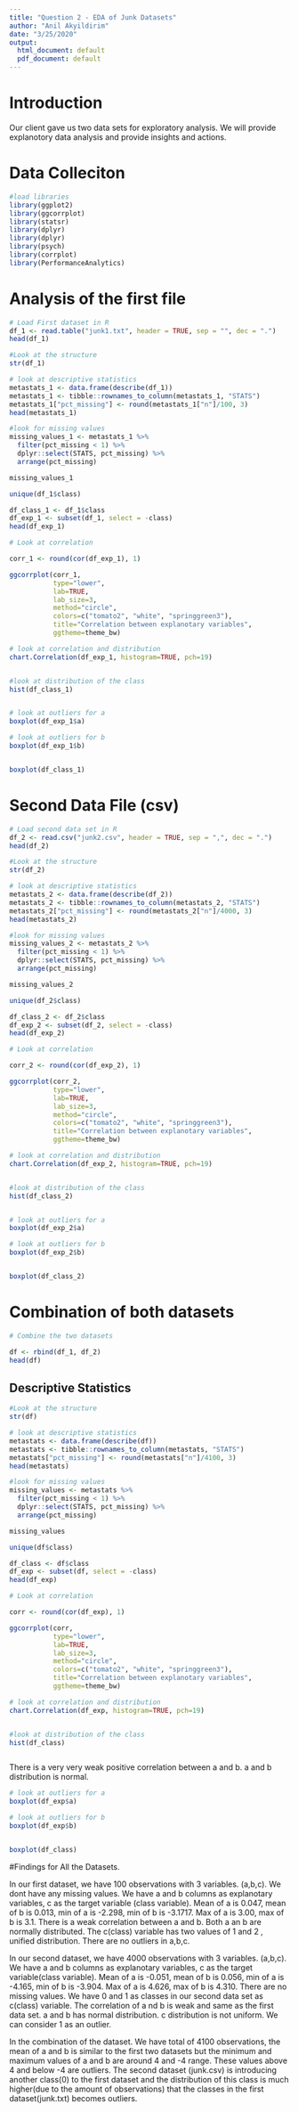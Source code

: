 ```yaml
---
title: "Question 2 - EDA of Junk Datasets"
author: "Anil Akyildirim"
date: "3/25/2020"
output:
  html_document: default
  pdf_document: default
---
```

# Introduction

Our client gave us two data sets for exploratory analysis. We will provide explanotory data analysis and provide insights and actions. 

# Data Colleciton

```r
#load libraries
library(ggplot2)
library(ggcorrplot)
library(statsr)
library(dplyr)
library(dplyr)
library(psych)
library(corrplot)
library(PerformanceAnalytics)

```

# Analysis of the first file

```r
# Load First dataset in R
df_1 <- read.table("junk1.txt", header = TRUE, sep = "", dec = ".")
head(df_1)

```


```r

#Look at the structure
str(df_1)


```

```r
# look at descriptive statistics
metastats_1 <- data.frame(describe(df_1))
metastats_1 <- tibble::rownames_to_column(metastats_1, "STATS")
metastats_1["pct_missing"] <- round(metastats_1["n"]/100, 3)
head(metastats_1)

```


```r
#look for missing values
missing_values_1 <- metastats_1 %>%
  filter(pct_missing < 1) %>%
  dplyr::select(STATS, pct_missing) %>%
  arrange(pct_missing)

missing_values_1

```


```r

unique(df_1$class)

```

```r
df_class_1 <- df_1$class
df_exp_1 <- subset(df_1, select = -class)
head(df_exp_1)
```

```r
# Look at correlation

corr_1 <- round(cor(df_exp_1), 1)

ggcorrplot(corr_1,
           type="lower",
           lab=TRUE,
           lab_size=3,
           method="circle",
           colors=c("tomato2", "white", "springgreen3"),
           title="Correlation between explanotary variables",
           ggtheme=theme_bw)

```


```r

# look at correlation and distribution
chart.Correlation(df_exp_1, histogram=TRUE, pch=19)



```



```r

#look at distribution of the class
hist(df_class_1)



```


```r
# look at outliers for a
boxplot(df_exp_1$a)

```

```r
# look at outliers for b
boxplot(df_exp_1$b)



```

```r

boxplot(df_class_1)


```

# Second Data File (csv)

```r
# Load second data set in R
df_2 <- read.csv("junk2.csv", header = TRUE, sep = ",", dec = ".")
head(df_2)

```


```r

#Look at the structure
str(df_2)


```

```r
# look at descriptive statistics
metastats_2 <- data.frame(describe(df_2))
metastats_2 <- tibble::rownames_to_column(metastats_2, "STATS")
metastats_2["pct_missing"] <- round(metastats_2["n"]/4000, 3)
head(metastats_2)

```


```r
#look for missing values
missing_values_2 <- metastats_2 %>%
  filter(pct_missing < 1) %>%
  dplyr::select(STATS, pct_missing) %>%
  arrange(pct_missing)

missing_values_2

```


```r

unique(df_2$class)

```

```r
df_class_2 <- df_2$class
df_exp_2 <- subset(df_2, select = -class)
head(df_exp_2)
```

```r
# Look at correlation

corr_2 <- round(cor(df_exp_2), 1)

ggcorrplot(corr_2,
           type="lower",
           lab=TRUE,
           lab_size=3,
           method="circle",
           colors=c("tomato2", "white", "springgreen3"),
           title="Correlation between explanotary variables",
           ggtheme=theme_bw)

```


```r

# look at correlation and distribution
chart.Correlation(df_exp_2, histogram=TRUE, pch=19)



```



```r

#look at distribution of the class
hist(df_class_2)



```


```r
# look at outliers for a
boxplot(df_exp_2$a)

```

```r
# look at outliers for b
boxplot(df_exp_2$b)



```

```r

boxplot(df_class_2)


```

# Combination of both datasets

```r
# Combine the two datasets

df <- rbind(df_1, df_2)
head(df)


```

## Descriptive Statistics

```r

#Look at the structure
str(df)

```

```r
# look at descriptive statistics
metastats <- data.frame(describe(df))
metastats <- tibble::rownames_to_column(metastats, "STATS")
metastats["pct_missing"] <- round(metastats["n"]/4100, 3)
head(metastats)

```


```r
#look for missing values
missing_values <- metastats %>%
  filter(pct_missing < 1) %>%
  dplyr::select(STATS, pct_missing) %>%
  arrange(pct_missing)

missing_values

```


```r

unique(df$class)


```


```r
df_class <- df$class
df_exp <- subset(df, select = -class)
head(df_exp)
```

```r
# Look at correlation

corr <- round(cor(df_exp), 1)

ggcorrplot(corr,
           type="lower",
           lab=TRUE,
           lab_size=3,
           method="circle",
           colors=c("tomato2", "white", "springgreen3"),
           title="Correlation between explanotary variables",
           ggtheme=theme_bw)

```


```r

# look at correlation and distribution
chart.Correlation(df_exp, histogram=TRUE, pch=19)



```



```r

#look at distribution of the class
hist(df_class)



```


There is a very very weak positive correlation between a and b. a and b distribution is normal. 


```r
# look at outliers for a
boxplot(df_exp$a)

```

```r
# look at outliers for b
boxplot(df_exp$b)



```

```r

boxplot(df_class)


```


#Findings for All the Datasets. 


In our first dataset, we have 100 observations with 3 variables. (a,b,c). We dont have any missing values. We have a and b columns as explanotary variables, c as the target variable (class variable). Mean of a is 0.047, mean of b is 0.013, min of a is -2.298, min of b is -3.1717. Max of a is 3.00, max of b is 3.1. There is a weak correlation between a and b. Both a an b are normally distributed. The c(class) variable has two values of 1 and 2 , unified distribution. There are no outliers in a,b,c. 

In our second dataset, we have 4000 observations with 3 variables. (a,b,c). We have a and b columns as explanotary variables, c as the target variable(class variable). Mean of a is -0.051, mean of b is 0.056, min of a is -4.165, min of b is -3.904. Max of a is 4.626, max of b is 4.310. There are no missing values. We have 0 and 1 as classes in our second data set as c(class) variable. The correlation of a nd b is weak and same as the first data set. a and b has normal distribution. c distribution is not uniform. We can consider 1 as an outlier. 

In the combination of the dataset. We have total of 4100 observations, the mean of a and b is similar to the first two datasets but the minimum and maximum values of a and b are around 4 and -4 range. These values above 4 and below -4 are outliers. The second dataset (junk.csv) is introducing another class(0) to the first dataset and the distribution of this class is much higher(due to the amount of observations) that the classes in the first dataset(junk.txt) becomes outliers. 




